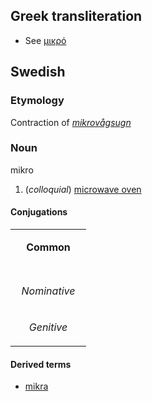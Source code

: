 == Greek transliteration==
*See [[μικρό]]

==Swedish==
===Etymology===
Contraction of ''[[mikrovågsugn]]''
===Noun===
;mikro
#(''colloquial'') [[microwave oven]]

====Conjugations====
{| border=1 cellspacing=0 
| bgcolor=#FFFFF0 colspan=5 align=center | '''Common''' 
|- 
|- bgcolor=#FFFFF0 align=center 
! rowspan=2 | 
| colspan=2 width=105 | ''Singular'' 
| colspan=2 | ''Plural'' 
|- bgcolor=#FFFFF0 align=center 
| width=105 | ''Indefinite'' 
| width=105 | ''Definite'' 
| width=105 | ''Indefinite'' 
|  width=105 | ''Definite'' 
|- align=center 
| width=105 bgcolor=#FFFFF0 | ''Nominative'' 
| [[mikro]] 
| [[mikron]] 
| [[mikro]] 
| [[mikrorna]] 
|- align=center 
| width=105 bgcolor=#FFFFF0 | ''Genitive'' 
| [[mikros]] 
| [[mikrons]] 
| [[mikros]] 
| [[mikrornas]] 
|} 
====Derived terms====
*[[mikra]]